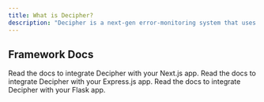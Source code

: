 ```yaml
---
title: What is Decipher?
description: "Decipher is a next-gen error-monitoring system that uses AI to help you manage, prioritize, and resolve your errors. Please find docs for your framework below."
---
```


## Framework Docs

<CardGroup cols={2}>
  <Card
    title="Next.js"
    icon="code"
    href="/next.js"
  >
    Read the docs to integrate Decipher with your Next.js app.
  </Card>
  <Card
    title="Express.js"
    icon="code"
    href="/express.js"
  >
    Read the docs to integrate Decipher with your Express.js app.
  </Card>
  <Card
    title="Flask"
    icon="code"
    href="/flask"
  >
    Read the docs to integrate Decipher with your Flask app.
  </Card>
</CardGroup>
